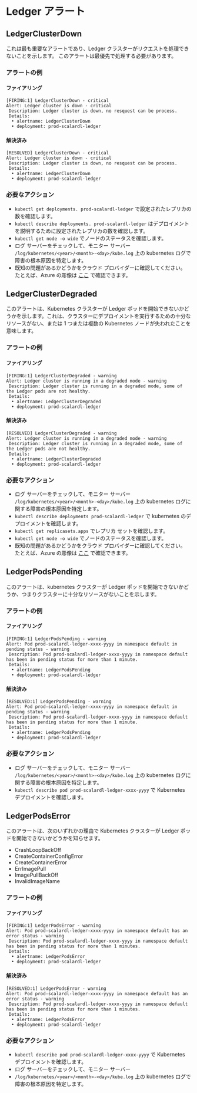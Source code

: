 ---
---

# Ledger アラート


<TranslationBanner />

## LedgerClusterDown

これは最も重要なアラートであり、Ledger クラスターがリクエストを処理できないことを示します。 このアラートは最優先で処理する必要があります。

### アラートの例

#### ファイアリング

```
[FIRING:1] LedgerClusterDown - critical
Alert: Ledger cluster is down - critical
 Description: Ledger cluster is down, no resquest can be process.
 Details:
  • alertname: LedgerClusterDown
  • deployment: prod-scalardl-ledger
```

#### 解決済み

```
[RESOLVED] LedgerClusterDown - critical
Alert: Ledger cluster is down - critical
 Description: Ledger cluster is down, no resquest can be process.
 Details:
  • alertname: LedgerClusterDown
  • deployment: prod-scalardl-ledger
```

### 必要なアクション

* `kubectl get deployments. prod-scalardl-ledger` で設定されたレプリカの数を確認します。
* `kubectl describe deployments. prod-scalardl-ledger` はデプロイメントを説明するために設定されたレプリカの数を確認します。
* `kubectl get node -o wide` でノードのステータスを確認します。
* ログ サーバーをチェックして、モニター サーバー `/log/kubernetes/<year>/<month>-<day>/kube.log` 上の kubernetes ログで障害の根本原因を特定します。
* 既知の問題があるかどうかをクラウド プロバイダーに確認してください。 たとえば、Azure の彫像は [ここ](https://status.azure.com/en-us/status) で確認できます。

## LedgerClusterDegraded

このアラートは、Kubernetes クラスターが Ledger ポッドを開始できないかどうかを示します。これは、クラスターにデプロイメントを実行するための十分なリソースがない、または 1 つまたは複数の Kubernetes ノードが失われたことを意味します。

### アラートの例

#### ファイアリング

```
[FIRING:1] LedgerClusterDegraded - warning
Alert: Ledger cluster is running in a degraded mode - warning
 Description: Ledger cluster is running in a degraded mode, some of the Ledger pods are not healthy.
 Details:
  • alertname: LedgerClusterDegraded
  • deployment: prod-scalardl-ledger
```

#### 解決済み

```
[RESOLVED] LedgerClusterDegraded - warning
Alert: Ledger cluster is running in a degraded mode - warning
 Description: Ledger cluster is running in a degraded mode, some of the Ledger pods are not healthy.
 Details:
  • alertname: LedgerClusterDegraded
  • deployment: prod-scalardl-ledger
```

### 必要なアクション

* ログ サーバーをチェックして、モニター サーバー `/log/kubernetes/<year>/<month>-<day>/kube.log` 上の kubernetes ログに関する障害の根本原因を特定します。
* `kubectl describe deployments prod-scalardl-ledger` で kubernetes のデプロイメントを確認します。
* `kubectl get replicasets.apps` でレプリカ セットを確認します。
* `kubectl get node -o wide` でノードのステータスを確認します。
* 既知の問題があるかどうかをクラウド プロバイダーに確認してください。 たとえば、Azure の彫像は [ここ](https://status.azure.com/en-us/status) で確認できます。

## LedgerPodsPending

このアラートは、kubernetes クラスターが Ledger ポッドを開始できないかどうか、つまりクラスターに十分なリソースがないことを示します。

### アラートの例

#### ファイアリング

```
[FIRING:1] LedgerPodsPending - warning
Alert: Pod prod-scalardl-ledger-xxxx-yyyy in namespace default in pending status - warning
 Description: Pod prod-scalardl-ledger-xxxx-yyyy in namespace default has been in pending status for more than 1 minute.
 Details:
  • alertname: LedgerPodsPending
  • deployment: prod-scalardl-ledger
```

#### 解決済み

```
[RESOLVED:1] LedgerPodsPending - warning
Alert: Pod prod-scalardl-ledger-xxxx-yyyy in namespace default in pending status - warning
 Description: Pod prod-scalardl-ledger-xxxx-yyyy in namespace default has been in pending status for more than 1 minute.
 Details:
  • alertname: LedgerPodsPending
  • deployment: prod-scalardl-ledger
```

### 必要なアクション

* ログ サーバーをチェックして、モニター サーバー `/log/kubernetes/<year>/<month>-<day>/kube.log` 上の kubernetes ログに関する障害の根本原因を特定します。
* `kubectl describe pod prod-scalardl-ledger-xxxx-yyyy` で Kubernetes デプロイメントを確認します。

## LedgerPodsError

このアラートは、次のいずれかの理由で Kubernetes クラスターが Ledger ポッドを開始できないかどうかを知らせます。

* CrashLoopBackOff
* CreateContainerConfigError
* CreateContainerError
* ErrImagePull
* ImagePullBackOff
* InvalidImageName

### アラートの例

#### ファイアリング

```
[FIRING:1] LedgerPodsError - warning
Alert: Pod prod-scalardl-ledger-xxxx-yyyy in namespace default has an error status - warning
 Description: Pod prod-scalardl-ledger-xxxx-yyyy in namespace default has been in pending status for more than 1 minutes.
 Details:
  • alertname: LedgerPodsError
  • deployment: prod-scalardl-ledger
```

#### 解決済み

```
[RESOLVED:1] LedgerPodsError - warning
Alert: Pod prod-scalardl-ledger-xxxx-yyyy in namespace default has an error status - warning
 Description: Pod prod-scalardl-ledger-xxxx-yyyy in namespace default has been in pending status for more than 1 minutes.
 Details:
  • alertname: LedgerPodsError
  • deployment: prod-scalardl-ledger
```

### 必要なアクション

* `kubectl describe pod prod-scalardl-ledger-xxxx-yyyy` で Kubernetes デプロイメントを確認します。
* ログ サーバーをチェックして、モニター サーバー
* `/log/kubernetes/<year>/<month>-<day>/kube.log` 上の kubernetes ログで障害の根本原因を特定します。
